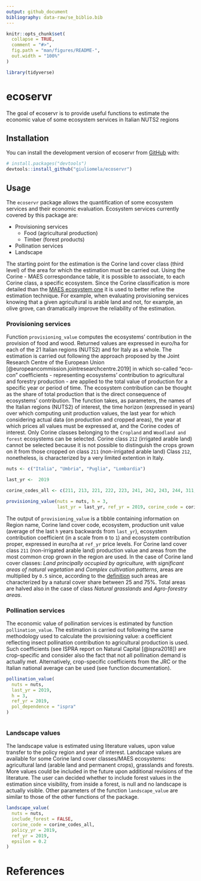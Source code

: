 ```yaml
---
output: github_document
bibliography: data-raw/se_biblio.bib
---
```


<!-- README.md is generated from README.Rmd. Please edit that file -->

```r
knitr::opts_chunk$set(
  collapse = TRUE,
  comment = "#>",
  fig.path = "man/figures/README-",
  out.width = "100%"
)

library(tidyverse)
```

# ecoservr

The goal of ecoservr is to provide useful functions to estimate the economic value of
some ecosystem services in Italian NUTS2 regions

## Installation

You can install the development version of ecoservr from [GitHub](https://github.com/) with:

``` r
# install.packages("devtools")
devtools::install_github("giuliomela/ecoservr")
```

## Usage

The `ecoservr` package allows the quantification of some ecosystem services and their 
economic evaluation. Ecosystem services currently covered by this package are:

- Provisioning services
    - Food (agricultural production)
    - Timber (forest products)
- Pollination services
- Landscape

The starting point for the estimation is the Corine land cover class (third level) of
the area for which the estimation must be carried out. Using the Corine - MAES correspondance
table, it is possible to associate, to each Corine class, a specific ecosystem. Since the 
Corine classification is more detailed than the [MAES ecosystem one](https://ec.europa.eu/environment/nature/knowledge/ecosystem_assessment/index_en.htm) it is
used to better refine the estimation technique. For example, when evaluating provisioning 
services knowing that a given agricultural is arable land and not, for example, an olive
grove, can dramatically improve the reliability of the estimation.

### Provisioning services

Function `provisioning_value` computes the ecosystems' contribution in the provision of
food and wood. Returned values are expressed in euro/ha for each of the 21 Italian
regions (NUTS2) and for Italy as a whole.
The estimation is carried out following the approach proposed by the Joint Research Centre
of the European Union [@europeancommission.jointresearchcentre.2019] in which so-called
"eco-con" coefficients - representing ecosystems' contribution to agricultural and 
forestry production - are applied to the total value of production for a specific year
or period of time. The ecosystem contribution can be thought as the share of total production that 
is the direct consequence of ecosystems' contribution.
The function takes, as parameters, the names of the Italian regions (NUTS2) of interest, 
the time horizon (expressed in years) over which computing unit production values, the last
year for which considering actual data (on production and cropped areas), the year at which prices all values must be expressed at, and the Corine codes of interest. Only Corine classes belonging to the
`Cropland` and `Woodland and forest` ecosystems can be selected. Corine class `212` (irrigated arable
land) cannot be selected because it is not possible to distinguish the crops grown on it from those
cropped on class `211` (non-irrigated arable land) Class `212`, nonetheless, is characterized by a very
limited extention in Italy.

```r

nuts <- c("Italia", "Umbria", "Puglia", "Lombardia")

last_yr <-  2019

corine_codes_all <- c(211, 213, 221, 222, 223, 241, 242, 243, 244, 311, 312, 313, 324)

provisioning_value(nuts = nuts, h = 3,
                   last_yr = last_yr, ref_yr = 2019, corine_code = corine_codes_all)

```
The output of `provisioning_value` is a tibble containing information on Region name, 
Corine land cover code, ecosystem, production unit value (average of the last `h` years backwards
from `last_yr`), ecosystem contribution coefficient (in a scale from `0` to `1`) and ecosystem contribution proper, expressed in euro/ha at `ref_yr` price levels. For Corine land cover class `211` (non-irrigated arable land) production value and areas from the most common crop grown in the 
region are used.
In the case of Corine land cover classes:  _Land principally occupied by agriculture, with significant areas of natural vegetation_ and _Complex cultivation patterns_, areas are multiplied by `0.5` since, according to the [definition](https://land.copernicus.eu/user-corner/technical-library/corine-land-cover-nomenclature-guidelines/html/index-clc-242.html) such areas are characterized by a natural cover share between 25 and 75%.
Total areas are halved also in the case of class _Natural grasslands_ and _Agro-forestry areas_.

### Pollination services

The economic value of pollination services is estimated by function `pollination_value`. The estimation is carried out following the same methodology used to calculate the provisioning value: a coefficient reflecting insect pollination contribution to agricultural production is used. Such coefficients (see ISPRA report on Natural Capital [@ispra2018]) are crop-specific and consider also the fact that not all pollination demand is actually met. Alternatively, crop-specific coefficients from the JRC or the Italian national average can be used (see function documentation).

```r

pollination_value(
  nuts = nuts,
  last_yr = 2019,
  h = 3,
  ref_yr = 2019,
  pol_dependence = "ispra"
)



```

### Landscape values

The landscape value is estimated using literature values, upon value transfer to the policy region and year of interest. Landscape values are available for some Corine land cover classes/MAES ecosystems: agricultural land (arable land and permanent crops), grasslands and forests. More values could be included in the future upon additional revisions of the literature. The user can decided whether to include forest values in the estimation since visibility, from inside a forest, is null and no landscape is actually visible. Other parameters of the function `landscape_value` are similar to those of the other functions of the package.

```r

landscape_value(
  nuts = nuts,
  include_forest = FALSE,
  corine_code = corine_codes_all,
  policy_yr = 2019,
  ref_yr = 2019,
  epsilon = 0.2
)


```

# References
